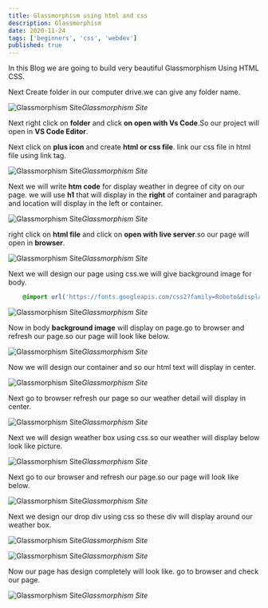 ```yaml
---
title: Glassmorphism using html and css
description: Glassmorphism
date: 2020-11-24
tags: ['beginners', 'css', 'webdev']
published: true
---
```


In this Blog we are going to build very beautiful Glassmorphism Using HTML CSS.

Next Create folder in our computer drive.we can give any folder name.

![Glassmorphism Site](https://res.cloudinary.com/thewebdev/image/upload/v1632039968/HTML/Glassmorphism-Weather-HTML-CSS/1_hh4nwf.jpg)*Glassmorphism Site*

Next right click on **folder** and click **on open with Vs Code**.So our project will open in **VS Code Editor**.

Next click on **plus icon** and create **html or css file**.
link our css file in html file using link tag.

![Glassmorphism Site](https://res.cloudinary.com/thewebdev/image/upload/v1632039968/HTML/Glassmorphism-Weather-HTML-CSS/2_dhj9wr.jpg)*Glassmorphism Site*

Next we will write **htm code** for display weather in degree of city on our page.
we will use **h1** that will display in the **right** of container and paragraph and location will display in the left or container.

![Glassmorphism Site](https://res.cloudinary.com/thewebdev/image/upload/v1632039969/HTML/Glassmorphism-Weather-HTML-CSS/3_xdnocq.jpg)*Glassmorphism Site*

right click on **html file** and click on **open with live server**.so our page will open in **browser**.

![Glassmorphism Site](https://res.cloudinary.com/thewebdev/image/upload/v1632039968/HTML/Glassmorphism-Weather-HTML-CSS/4_yjjlon.jpg)*Glassmorphism Site*

Next we will design our page using css.we will give background image for body.


```css
    @import url('https://fonts.googleapis.com/css2?family=Roboto&display=swap');
```


![Glassmorphism Site](https://res.cloudinary.com/thewebdev/image/upload/v1632039969/HTML/Glassmorphism-Weather-HTML-CSS/5_h3j2dm.jpg)*Glassmorphism Site*

Now in body **background image** will display on page.go to browser and refresh our page.so our page will look like below.

![Glassmorphism Site](https://res.cloudinary.com/thewebdev/image/upload/v1632039969/HTML/Glassmorphism-Weather-HTML-CSS/6_vwbdqx.jpg)*Glassmorphism Site*

Now we will design our container and so our html text will display in center.

![Glassmorphism Site](https://res.cloudinary.com/thewebdev/image/upload/v1632039969/HTML/Glassmorphism-Weather-HTML-CSS/7_xybgxh.jpg)*Glassmorphism Site*

Next go to browser refresh our page so our weather detail will display in center.

![Glassmorphism Site](https://res.cloudinary.com/thewebdev/image/upload/v1632039969/HTML/Glassmorphism-Weather-HTML-CSS/8_s6hoal.jpg)*Glassmorphism Site*

Next we will design weather box using css.so our weather will display below look like picture.

![Glassmorphism Site](https://res.cloudinary.com/thewebdev/image/upload/v1632039969/HTML/Glassmorphism-Weather-HTML-CSS/9_a5dlgn.jpg)*Glassmorphism Site*

Next go to our browser and refresh our page.so our page will look like below.

![Glassmorphism Site](https://res.cloudinary.com/thewebdev/image/upload/v1632039969/HTML/Glassmorphism-Weather-HTML-CSS/10_m9vww2.jpg)*Glassmorphism Site*

Next we design our drop div using css so these div will display around our weather box.

![Glassmorphism Site](https://res.cloudinary.com/thewebdev/image/upload/v1632039969/HTML/Glassmorphism-Weather-HTML-CSS/11_atqyo1.jpg)*Glassmorphism Site*

![Glassmorphism Site](https://res.cloudinary.com/thewebdev/image/upload/v1632039970/HTML/Glassmorphism-Weather-HTML-CSS/12_pmces6.jpg)*Glassmorphism Site*

Now our page has design completely will look like.
go to browser and check our page.

![Glassmorphism Site](https://res.cloudinary.com/thewebdev/image/upload/v1632039968/HTML/Glassmorphism-Weather-HTML-CSS/13_ouvois.jpg)*Glassmorphism Site*


